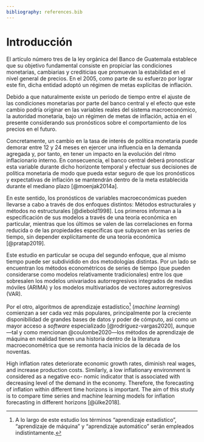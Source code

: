 ```yaml
---
bibliography: references.bib
---
```


# Introducción

El artículo número tres de la ley orgánica del Banco de Guatemala establece que su objetivo fundamental consiste en propiciar las condiciones monetarias, cambiarias y crediticias que promuevan la estabilidad en el nivel general de precios. En el 2005, como parte de su esfuerzo por lograr este fin, dicha entidad adoptó un régimen de metas explícitas de inflación.

Debido a que naturalmente existe un periodo de tiempo entre el ajuste de las condiciones monetarias por parte del banco central y el efecto que este cambio podría originar en las variables reales del sistema macroeconómico, la autoridad monetaria, bajo un régimen de metas de inflación, actúa en el presente considerando sus pronósticos sobre el comportamiento de los precios en el futuro.

Concretamente, un cambio en la tasa de interés de política monetaria puede demorar entre 12 y 24 meses en ejercer una influencia en la demanda agregada y, por tanto, en tener un impacto en la evolución del ritmo inflacionario interno. En consecuencia, el banco central deberá pronosticar esta variable durante dicho horizonte temporal y efectuar sus decisiones de política monetaria de modo que pueda estar seguro de que los pronósticos y expectativas de inflación se mantendrán dentro de la meta establecida durante el mediano plazo [@moenjak2014a].

En este sentido, los pronósticos de variables macroeconómicas pueden llevarse a cabo a través de dos enfoques distintos: Métodos estructurales y métodos no estructurales [@diebold1998]. Los primeros informan a la especificación de sus modelos a través de una teoría económica en particular, mientras que los últimos se valen de las correlaciones en forma reducida o de las propiedades específicas que subyacen en las series de tiempo, sin depender explícitamente de una teoría económica [@pratap2019].

Este estudio en particular se ocupa del segundo enfoque, que al mismo tiempo puede ser subdividido en dos metodologías distintas. Por un lado se encuentran los métodos econométricos de series de tiempo (que pueden considerarse como modelos relativamente tradicionales) entre los que sobresalen los modelos univariados autorregresivos integrados de medias móviles (ARIMA) y los modelos multivariados de vectores autorregresivos (VAR).

Por el otro, algoritmos de aprendizaje estadístico[^1] (*machine learning*) comienzan a ser cada vez más populares, principalmente por la creciente disponibilidad de grandes bases de datos y poder de cómputo, así como un mayor acceso a *software* especializado [@rodríguez-vargas2020], aunque---tal y como mencionan @coulombe2020---los métodos de aprendizaje de máquina en realidad tienen una historia dentro de la literatura macroeconométrica que se remonta hacia inicios de la década de los noventas.

[^1]: A lo largo de este estudio los términos "aprendizaje estadístico", "aprendizaje de máquina" y "aprendizaje automático" serán empleados indistintamente.

High inflation rates deteriorate economic growth rates, diminish real wages, and increase production costs. Similarly, a low inflationary environment is considered as a negative eco- nomic indicator that is associated with decreasing level of the demand in the economy. Therefore, the forecasting of inflation within different time horizons is important. The aim of this study is to compare time series and machine learning models for inflation forecasting in different horizons [@ülke2018].
